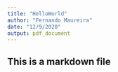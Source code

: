 ```yaml
---
title: "HelloWorld"
author: "Fernando Maureira"
date: "12/9/2020"
output: pdf_document
---
```

## This is a markdown file
